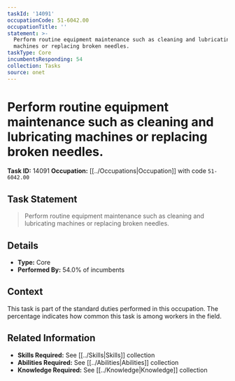 ```yaml
---
taskId: '14091'
occupationCode: 51-6042.00
occupationTitle: ''
statement: >-
  Perform routine equipment maintenance such as cleaning and lubricating
  machines or replacing broken needles.
taskType: Core
incumbentsResponding: 54
collection: Tasks
source: onet
---
```

# Perform routine equipment maintenance such as cleaning and lubricating machines or replacing broken needles.

**Task ID:** 14091
**Occupation:** [[../Occupations|Occupation]] with code `51-6042.00`

## Task Statement

> Perform routine equipment maintenance such as cleaning and lubricating machines or replacing broken needles.

## Details

- **Type:** Core
- **Performed By:** 54.0% of incumbents

## Context

This task is part of the standard duties performed in this occupation. The percentage indicates how common this task is among workers in the field.

## Related Information

- **Skills Required:** See [[../Skills|Skills]] collection
- **Abilities Required:** See [[../Abilities|Abilities]] collection
- **Knowledge Required:** See [[../Knowledge|Knowledge]] collection
